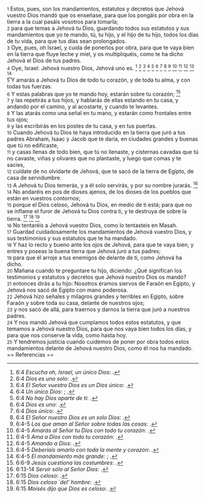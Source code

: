 {{anchor|1}} <small>1</small> Estos, pues, son los mandamientos, estatutos y decretos que Jehová vuestro Dios mandó que os enseñase, para que los pongáis por obra en la tierra a la cual pasáis vosotros para tomarla;<br>
{{anchor|2}} <small>2</small> para que temas a Jehová tu Dios, guardando todos sus estatutos y sus mandamientos que yo te mando, tú, tu hijo, y el hijo de tu hijo, todos los días de tu vida, para que tus días sean prolongados.<br>
{{anchor|3}} <small>3</small> Oye, pues, oh Israel, y cuida de ponerlos por obra, para que te vaya bien en la tierra que fluye leche y miel, y os multipliquéis, como te ha dicho Jehová el Dios de tus padres.<br>
{{anchor|4}} <small>4</small> Oye, Israel: Jehová nuestro Dios, Jehová uno es. <ref>6:4 ''Escucha oh, Israel, un único Dios'': {{lib|LU|92|5|8}}.</ref> <ref>6:4 ''Dios es uno solo'': {{lib|LU|1|7|6}}.</ref> <ref>6:4 ''El Señor vuestro Dios es un Dios único'': {{lib|LU|96|5|5}}.</ref> <ref>6:4 ''Un único Dios'': {{lib|LU|131|10|2}}; {{lib|LU|92|6|6}}.</ref> <ref>6:4 ''No hay Dios aparte de ti'': {{lib|LU|1|0|1}}.</ref> <ref>6:4 ''Dios es uno'': {{lib|LU|56|4|4}}.</ref> <ref>6:4 ''Dios único'': {{lib|LU|45|4|8}}.</ref> <ref>6:4 ''El Señor nuestro Dios es un solo Dios'': {{lib|LU|10|7|1}}.</ref> <ref>6:4-5 ''Los que aman al Señor sobre todas las cosas'': {{lib|LU|131|2|13}}.</ref> <ref>6:4-5 ''Amarás al Señor tu Dios con todo tu corazón'': {{lib|LU|131|2|2}}.</ref> <ref>6:4-5 ''Ama a Dios con todo tu corazón'': {{lib|LU|163|4|8}}.</ref> <ref>6:4-5 ''Amando a Dios'': {{lib|LU|110|3|8}}.</ref> <ref>6:4-5 ''Deberíais amarlo con toda la mente y corazón'': {{lib|LU|131|10|2}}.</ref> <ref>6:4-5 ''El mandamiento más grande'': {{lib|LU|174|4|2}}; {{lib|LU|174|4|2}}.</ref><br>
{{anchor|5}} <small>5</small> Y amarás a Jehová tu Dios de todo tu corazón, y de toda tu alma, y con todas tus fuerzas.<br>
{{anchor|6}} <small>6</small> Y estas palabras que yo te mando hoy, estarán sobre tu corazón; <ref>6:6-9 ''Jesús cuestiona las costumbres'': {{lib|LU|124|4|7}}.</ref><br>
{{anchor|7}} <small>7</small> y las repetirás a tus hijos, y hablarás de ellas estando en tu casa, y andando por el camino, y al acostarte, y cuando te levantes.<br>
{{anchor|8}} <small>8</small> Y las atarás como una señal en tu mano, y estarán como frontales entre tus ojos;<br>
{{anchor|9}} <small>9</small> y las escribirás en los postes de tu casa, y en tus puertas.<br>
{{anchor|10}} <small>10</small> Cuando Jehová tu Dios te haya introducido en la tierra que juró a tus padres Abraham, Isaac y Jacob que te daría, en ciudades grandes y buenas que tú no edificaste,<br>
{{anchor|11}} <small>11</small> y casas llenas de todo bien, que tú no llenaste, y cisternas cavadas que tú no cavaste, viñas y olivares que no plantaste, y luego que comas y te sacies,<br>
{{anchor|12}} <small>12</small> cuídate de no olvidarte de Jehová, que te sacó de la tierra de Egipto, de casa de servidumbre.<br>
{{anchor|13}} <small>13</small> A Jehová tu Dios temerás, y a él solo servirás, y por su nombre jurarás. <ref>6:13-14 ''Servir sólo al Señor Dios'': {{lib|LU|136|9|3}}.</ref><br>
{{anchor|14}} <small>14</small> No andaréis en pos de dioses ajenos, de los dioses de los pueblos que están en vuestros contornos;<br>
{{anchor|15}} <small>15</small> porque el Dios celoso, Jehová tu Dios, en medio de ti está; para que no se inflame el furor de Jehová tu Dios contra ti, y te destruya de sobre la tierra. <ref>6:15 ''Dios celoso'': {{lib|LU|96|4|6}}.</ref> <ref>6:15 ''Dios celoso `del' hombre'': {{lib|LU|4|3|1}}.</ref> <ref>6:15 ''Moisés dijo que Dios es celoso'': {{lib|LU|142|2|1}}.</ref><br>
{{anchor|16}} <small>16</small> No tentaréis a Jehová vuestro Dios, como lo tentasteis en Masah.<br>
{{anchor|17}} <small>17</small> Guardad cuidadosamente los mandamientos de Jehová vuestro Dios, y sus testimonios y sus estatutos que te ha mandado.<br>
{{anchor|18}} <small>18</small> Y haz lo recto y bueno ante los ojos de Jehová, para que te vaya bien, y entres y poseas la buena tierra que Jehová juró a tus padres;<br>
{{anchor|19}} <small>19</small> para que él arroje a tus enemigos de delante de ti, como Jehová ha dicho.<br>
{{anchor|20}} <small>20</small> Mañana cuando te preguntare tu hijo, diciendo: ¿Qué significan los testimonios y estatutos y decretos que Jehová nuestro Dios os mandó?<br>
{{anchor|21}} <small>21</small> entonces dirás a tu hijo: Nosotros éramos siervos de Faraón en Egipto, y Jehová nos sacó de Egipto con mano poderosa.<br>
{{anchor|22}} <small>22</small> Jehová hizo señales y milagros grandes y terribles en Egipto, sobre Faraón y sobre toda su casa, delante de nuestros ojos;<br>
{{anchor|23}} <small>23</small> y nos sacó de allá, para traernos y darnos la tierra que juró a nuestros padres.<br>
{{anchor|24}} <small>24</small> Y nos mandó Jehová que cumplamos todos estos estatutos, y que temamos a Jehová nuestro Dios, para que nos vaya bien todos los días, y para que nos conserve la vida, como hasta hoy.<br>
{{anchor|25}} <small>25</small> Y tendremos justicia cuando cuidemos de poner por obra todos estos mandamientos delante de Jehová nuestro Dios, como él nos ha mandado.<br>
== Referencias ==

<references />
